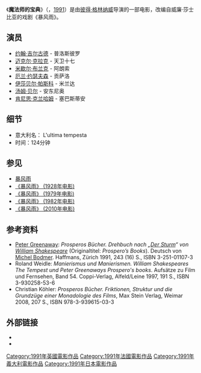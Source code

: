 {{Infobox Film
| name           = 魔法师的宝典
<!--  Commented out because image was deleted: | image          = prosperosbooks.jpg -->
| image_size     =
| caption        =
| director       = [[彼得·格林纳威|彼得·格林纳威]]
| producer       = 基斯·卡桑德<br/>好伸·拿蔓诺等
| writer         = 彼得·格里纳韦
| starring       = [[约翰·吉尔古德|约翰·吉尔古德]]<br/>[[迈克尔·克拉克|迈克尔·克拉克]]等
| music          = [[迈克尔·尼曼|迈克尔·尼曼]]
| cinematography = [[萨夏·维尔尼|萨夏·维尔尼]]
| editing        =
| released       = [[Image:Flag_of_the_United_States.svg|22px]] 1991年11月15日
| runtime        = 129分钟
| country        = 英国<br/>法国
| language       = 英语
| budget         = 
| preceded_by    = 
| followed_by    = 
| mpaa_rating    = 
| tv_rating      = 
}}

《'''魔法师的宝典'''》（{{lang-en|Prospero's Books}}，[[1991_in_film|1991]]）是由[[彼得·格林纳威|彼得·格林纳威]]导演的一部电影，改编自威廉·莎士比亚的戏剧《暴风雨》。

==演员==
* [[约翰·吉尔古德|约翰·吉尔古德]] - 普洛斯彼罗
* [[迈克尔·克拉克|迈克尔·克拉克]] - 天卫十七
* [[米歇尔·布兰克|米歇尔·布兰克]] - 阿朗索
* [[厄兰·约瑟夫森|厄兰·约瑟夫森]] - 贡萨洛
* [[伊莎贝尔·帕斯科|伊莎贝尔·帕斯科]] - 米兰达
* [[汤姆·贝尔|汤姆·贝尔]] - 安东尼奥
* [[肯尼思·克兰哈姆|肯尼思·克兰哈姆]] - 塞巴斯蒂安

== 细节==
* 意大利名： L'ultima tempesta
* 时间：124分钟

==参见==
* [[暴风雨|暴风雨]]
* [[暴风雨_(1928年电影)|《暴风雨》 (1928年电影)]]
* [[暴风雨_(1979年电影)|《暴风雨》 (1979年电影)]]
* [[暴风雨_(1982年电影)|《暴风雨》 (1982年电影)]]
* [[暴风雨_(2010年电影)|《暴风雨》 (2010年电影)]]

== 参考资料 ==
* [[Peter_Greenaway|Peter Greenaway]]: ''Prosperos Bücher. Drehbuch nach „[[Der_Sturm_(Shakespeare)|Der Sturm]]“ von [[William_Shakespeare|William Shakespeare]]'' (Originaltitel: ''Prospero’s Books''). Deutsch von [[Michel_Bodmer|Michel Bodmer]]. Haffmans, Zürich 1991, 243 (16) S., ISBN 3-251-01107-3 
* Roland Weidle: ''Manierismus und Manierismen. William Shakespeares The Tempest und Peter Greenaways Prospero's books''. Aufsätze zu Film und Fernsehen, Band 54. Coppi-Verlag, Alfeld/Leine 1997, 191 S., ISBN 3-930258-53-6
* Christian Köhler: ''Prosperos Bücher. Friktionen, Struktur und die Grundzüge einer Monadologie des Films'', Max Stein Verlag, Weimar 2008, 207 S., ISBN 978-3-939615-03-3

==外部链接==
*{{imdb title | id=0102722| title= Prospero's Books}}
* {{Amg movie|39521|Prospero's Books}}

{{Authority control}}
{{DEFAULTSORT:Prospero's Books}}
[[Category:1991年英國電影作品|Category:1991年英國電影作品]]
[[Category:1991年法國電影作品|Category:1991年法國電影作品]]
[[Category:1991年義大利電影作品|Category:1991年義大利電影作品]]
[[Category:1991年日本電影作品|Category:1991年日本電影作品]]